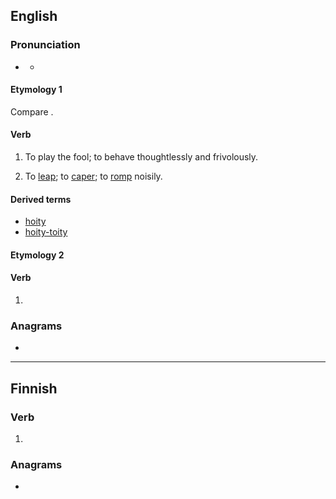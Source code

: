 ==English==

===Pronunciation===
* {{a|UK}} {{IPA|en|/ˈhɔɪt/}}
** {{audio|en|LL-Q1860 (eng)-Vealhurl-hoit.wav|Audio (UK)}}

====Etymology 1====
Compare {{cog|cy|hoetian||to dally, dandle}}.

====Verb====
{{head|en|verb}}

# {{lb|en|archaic}} To play the fool; to behave thoughtlessly and frivolously.
# {{lb|en|obsolete}} To [[leap]]; to [[caper]]; to [[romp]] noisily.
#: {{rfquotek|en|Beaumont and Fletcher}}

====Derived terms====
* [[hoity]] <!--I presume-->
* [[hoity-toity]]

====Etymology 2====

====Verb====
{{en-verb|hoits|hoiting|hoit}}

# {{pronunciation spelling of|en|hurt}}

===Anagrams===
* {{anagrams|en|a=hiot|thio-}}

----

==Finnish==

===Verb===
{{head|fi|verb form}}

# {{fi-form of|pr=second-person|pl=singular|mood=indicative|tense=past|hokea}}

===Anagrams===
* {{anagrams|fi|a=hiot|hiot|ihot}}
